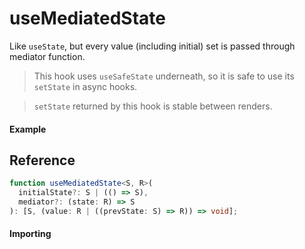 
<Meta title="State/useMediatedState" component={Example} />

# useMediatedState

Like `useState`, but every value (including initial) set is passed through mediator function.

> This hook uses `useSafeState` underneath, so it is safe to use its `setState` in async hooks.

> `setState` returned by this hook is stable between renders.

#### Example

<Canvas>
  <Story story={Example} inline />
</Canvas>

## Reference

```ts
function useMediatedState<S, R>(
  initialState?: S | (() => S),
  mediator?: (state: R) => S
): [S, (value: R | ((prevState: S) => R)) => void];
```

#### Importing

<ImportPath />
